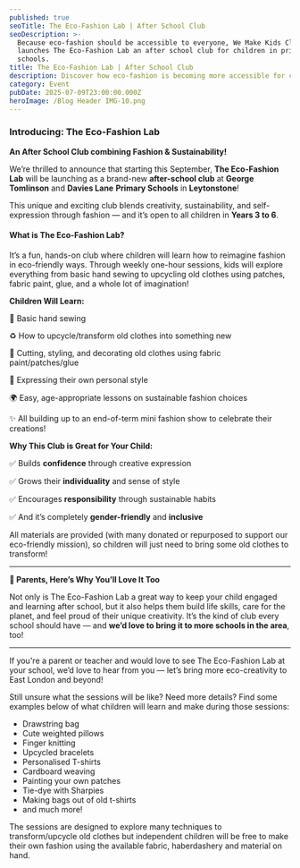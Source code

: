 ```yaml
---
published: true
seoTitle: The Eco-Fashion Lab | After School Club
seoDescription: >-
  Because eco-fashion should be accessible to everyone, We Make Kids Club
  launches The Eco-Fashion Lab an after school club for children in primary
  schools.
title: The Eco-Fashion Lab | After School Club
description: Discover how eco-fashion is becoming more accessible for children
category: Event
pubDate: 2025-07-09T23:00:00.000Z
heroImage: /Blog Header IMG-10.png
---
```


### Introducing: The Eco-Fashion Lab

**An After School Club combining Fashion & Sustainability!**

We’re thrilled to announce that starting this September, **The Eco-Fashion Lab**  will be launching as a brand-new **after-school club** at **George Tomlinson** and **Davies Lane** **Primary Schools** in **Leytonstone**!

This unique and exciting club blends creativity, sustainability, and self-expression through fashion — and it’s open to all children in **Years 3 to 6**.

#### What is The Eco-Fashion Lab?

It’s a fun, hands-on club where children will learn how to reimagine fashion in eco-friendly ways. Through weekly one-hour sessions, kids will explore everything from basic hand sewing to upcycling old clothes using patches, fabric paint, glue, and a whole lot of imagination!

**Children Will Learn:**

🧵 Basic hand sewing

♻️ How to upcycle/transform old clothes into something new

👕 Cutting, styling, and decorating old clothes using fabric paint/patches/glue

🎨 Expressing their own personal style

🌍 Easy, age-appropriate lessons on sustainable fashion choices

✨ All building up to an end-of-term mini fashion show to celebrate their creations!

**Why This Club is Great for Your Child:**

✅ Builds **confidence** through creative expression

✅ Grows their **individuality** and sense of style

✅ Encourages **responsibility** through sustainable habits

✅ And it’s completely **gender-friendly** and **inclusive**

All materials are provided (with many donated or repurposed to support our eco-friendly mission), so children will just need to bring some old clothes to transform!

***

**🌟 Parents, Here’s Why You’ll Love It Too**

Not only is The Eco-Fashion Lab a great way to keep your child engaged and learning after school, but it also helps them build life skills, care for the planet, and feel proud of their unique creativity. It’s the kind of club every school should have — and **we’d love to bring it to more schools in the area**, too!

***

If you're a parent or teacher and would love to see The Eco-Fashion Lab at your school, we’d love to hear from you — let’s bring more eco-creativity to East London and beyond!

<ButtonComponent url="https://docs.google.com/forms/d/1MG9M3AtTl9ny7VVfyx2FxIKaXzXAF6FsxD4L04LofvQ" label="Register Your Interest" />

Still unsure what the sessions will be like? Need more details? Find some examples below of what children will learn and make during those sessions:

* Drawstring bag
* Cute weighted pillows
* Finger knitting
* Upcycled bracelets
* Personalised T-shirts
* Cardboard weaving
* Painting your own patches
* Tie-dye with Sharpies
* Making bags out of old t-shirts
* and much more!

The sessions are designed to explore many techniques to transform/upcycle old clothes but independent children will be free to make their own fashion using the available fabric, haberdashery and material on hand.
